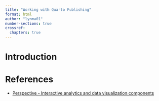 ```yaml
---
title: "Working with Quarto Publishing"
format: html
author: "lynma01"
number-sections: true
crossref:
  chapters: true
---
```


# Introduction {#sec-introduction}


# References {#sec-references}
- [Perspective - Interactive analytics and data visualization components](https://perspective.finos.org/)